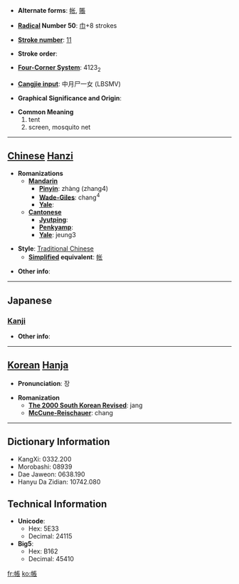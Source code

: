 * '''Alternate forms''': [[帐]], [[賬]]

* '''[[Wiktionary:Chinese radical index| Radical]] Number 50''': [[Wiktionary:Chinese radical index 巾|巾]]+8 strokes

* '''[[Wiktionary:Chinese total strokes index|Stroke number]]''': [[Wiktionary:Chinese total strokes index 11|11]]

* '''Stroke order''': 

* '''[[Wiktionary:Chinese four corner index|Four-Corner System]]''': 4123<sub>2</sub>

* '''[[Wiktionary:Chinese Cangjie index|Cangjie input]]''': 中月尸一女 (LBSMV)

* '''Graphical Significance and Origin''': 

* '''Common Meaning'''
*#tent
*# screen, mosquito net


----

== [[Chinese]] [[Hanzi]] ==

* '''Romanizations'''
** '''[[Mandarin]]'''
*** '''[[Pinyin]]''': zhàng (zhang4)
*** '''[[Wade-Giles]]''': chang<sup>4</sup>
*** '''[[Yale]]''': 
** '''[[Cantonese]]'''
*** '''[[Jyutping]]''':
*** '''[[Penkyamp]]''': 
*** '''[[Yale]]''': jeung3

* '''Style''': [[Traditional Chinese]] 
** '''[[Simplified Chinese|Simplified]] equivalent''': [[帐]]

* '''Other info''': 

----

==Japanese==
===[[Kanji]]===
{{kanji|on readings=[[ちょう]] (chō)
|kun readings=[[とばり]] (tobari), [[はり]] (hari)
}}

* '''Other info''':  

----

== [[Korean]] [[Hanja]] ==

* '''Pronunciation''': 장

* '''Romanization'''
** '''[[The 2000 South Korean Revised Romanization|The 2000 South Korean Revised]]''': jang
** '''[[McCune-Reischauer]]''': chang

----

== Dictionary Information ==

* KangXi: 0332.200
* Morobashi: 08939
* Dae Jaweon: 0638.190
* Hanyu Da Zidian: 10742.080

== Technical Information ==

* '''Unicode''':
** Hex: 5E33
** Decimal: 24115
* '''Big5''':
** Hex: B162
** Decimal: 45410

[[fr:帳]]
[[ko:帳]]